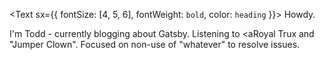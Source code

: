 <Text sx={{ fontSize: [4, 5, 6], fontWeight: `bold`, color: `heading` }}>
  Howdy.
</Text>

I'm Todd - currently blogging about Gatsby. Listening to <aRoyal Trux and "Jumper Clown". Focused on non-use of "whatever" to resolve issues.

